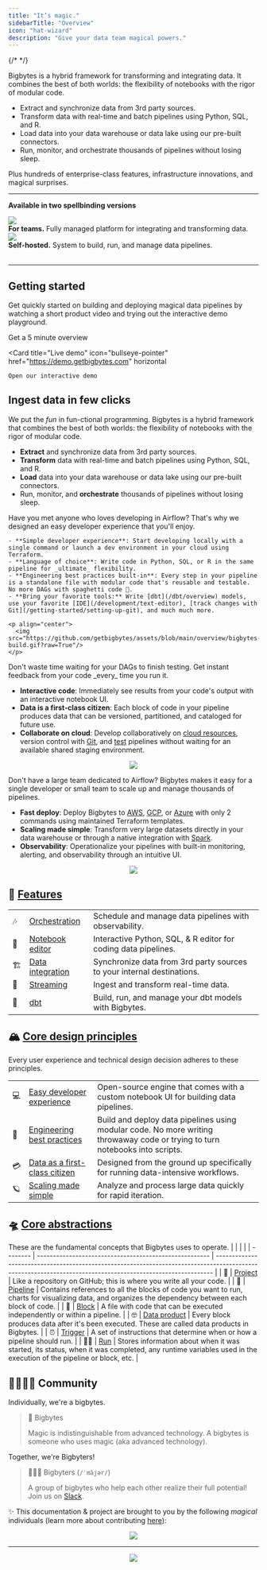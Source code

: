 ```yaml
---
title: "It’s magic."
sidebarTitle: "Overview"
icon: "hat-wizard"
description: "Give your data team magical powers."
---
```



{/* <Badges /> */}


Bigbytes is a hybrid framework for transforming and integrating data. It combines the best of both worlds: the flexibility of notebooks with the rigor of modular code.

- Extract and synchronize data from 3rd party sources.
- Transform data with real-time and batch pipelines using Python, SQL, and R.
- Load data into your data warehouse or data lake using our pre-built connectors.
- Run, monitor, and orchestrate thousands of pipelines without losing sleep.

Plus hundreds of enterprise-class features, infrastructure innovations, and magical surprises.

---

**Available in two spellbinding versions**

<CardGroup cols={2}>
  <Card
    href={`${urls.pro}?source=introduction`}
    horizontal
  >
    <div
      style={{
        display: "flex"
      }}
    >
      <div style={{ marginRight: 16 }}>
        <img
          src="https://github.com/getbigbytes/assets/blob/main/oss/card-pro.png?raw=true"
          noZoom
        />
      </div>
      <div style={{ marginTop: 8 }}>
        <b>For teams.</b> Fully managed platform
        for integrating and transforming data.
      </div>
    </div>
  </Card>
  <Card
  href={`${urls.oss}?source=introduction`}
    horizontal
  >
    <div
      style={{
        display: "flex"
      }}
    >
      <div style={{ marginRight: 16 }}>
        <img
          src="https://github.com/getbigbytes/assets/blob/main/oss/card-oss.png?raw=true"
          noZoom
        />
      </div>
      <div style={{ marginTop: 8 }}>
        <b>Self-hosted.</b> System to build, run, and
        manage data pipelines.
      </div>
    </div>
  </Card>
</CardGroup>

<br />

<ProButton source="introduction" />

---

## Getting started

Get quickly started on building and deploying magical data pipelines
by watching a short product video and trying out the interactive demo playground.

<CardGroup>
  <Card
    title="Product tour"
    icon="circle-play"
    href="https://youtu.be/GswOdShLGmg"
    horizontal
  >
    Get a 5 minute overview
  </Card>

  <Card
    title="Live demo"
    icon="bullseye-pointer"
    href="https://demo.getbigbytes.com"
    horizontal
  >
    Open our interactive demo
  </Card>
</CardGroup>

## Ingest data in few clicks

We put the _fun_ in fun-ctional programming. Bigbytes is a hybrid framework that combines the best of both worlds: the flexibility of notebooks with the rigor of modular code.

- **Extract** and synchronize data from 3rd party sources.
- **Transform** data with real-time and batch pipelines using Python, SQL, and R.
- **Load** data into your data warehouse or data lake using our pre-built connectors.
- Run, monitor, and **orchestrate** thousands of pipelines without losing sleep.

<Steps titleSize="h2">
  <Step title="🔨 Build">
    Have you met anyone who loves developing in Airflow? That's why we designed an easy developer experience that you'll enjoy.

    - **Simple developer experience**: Start developing locally with a single command or launch a dev environment in your cloud using Terraform.
    - **Language of choice**: Write code in Python, SQL, or R in the same pipeline for _ultimate_ flexibility.
    - **Engineering best practices built-in**: Every step in your pipeline is a standalone file with modular code that's reusable and testable. No more DAGs with spaghetti code 🍝.
    - **Bring your favorite tools:** Write [dbt](/dbt/overview) models, use your favorite [IDE](/development/text-editor), [track changes with Git](/getting-started/setting-up-git), and much much more.

    <p align="center">
      <img src="https://github.com/getbigbytes/assets/blob/main/overview/bigbytes-build.gif?raw=True"/>
    </p>
  </Step>
  <Step title="🔍 Preview">
  Don't waste time waiting for your DAGs to finish testing. Get instant feedback from your code _every_ time you run it.

  - **Interactive code**: Immediately see results from your code's output with an interactive notebook UI.
  - **Data is a first-class citizen**: Each block of code in your pipeline produces data that can be versioned, partitioned, and cataloged for future use.
  - **Collaborate on cloud**: Develop collaboratively on [cloud resources](/production/deploying-to-cloud/architecture), version control with [Git](/getting-started/setting-up-git), and [test](/development/data-validation) pipelines without waiting for an available shared staging environment.

  <p align="center">
    <img src="https://github.com/getbigbytes/assets/blob/main/overview/bigbytes-preview.gif?raw=True"/>
  </p>
</Step>
<Step title="🚀 Launch" >
  Don't have a large team dedicated to Airflow? Bigbytes makes it easy for a single developer or small team to scale up and manage thousands of pipelines.

  - **Fast deploy**: Deploy Bigbytes to [AWS](/production/deploying-to-cloud/aws/setup), [GCP](/production/deploying-to-cloud/gcp/setup), or [Azure](/production/deploying-to-cloud/azure/setup) with only 2 commands using maintained Terraform templates.
  - **Scaling made simple**: Transform very large datasets directly in your data warehouse or through a native integration with [Spark](/integrations/spark-pyspark).
  - **Observability**: Operationalize your pipelines with built-in monitoring, alerting, and observability through an intuitive UI.

  <p align="center">
    <img src="https://github.com/getbigbytes/assets/blob/main/overview/observability.gif?raw=True"/>
  </p>
</Step>
</Steps>

## 🔮 [Features](/about/features)
|       |                                                                  |                                                                        |
| ----- | ---------------------------------------------------------------- | ---------------------------------------------------------------------- |
| 🎶   | [Orchestration](/design/data-pipeline-management)                | Schedule and manage data pipelines with observability.                 |
| 📓   | [Notebook editor](/about/features#notebook-for-building-data-pipelines) | Interactive Python, SQL, & R editor for coding data pipelines.         |
| 🏗️ | [Data integration](/data-integrations)                          | Synchronize data from 3rd party sources to your internal destinations. |
| 🚰   | [Streaming](/guides/streaming-pipeline)                | Ingest and transform real-time data.                                   |
| 🧱   | [dbt](/dbt)                                                      | Build, run, and manage your dbt models with Bigbytes.                      |

## 🏔️ [Core design principles](/design/core-design-principles)

Every user experience and technical design decision adheres to these principles.

|     |                                                                                                           |                                                                                                                              |
| --- | --------------------------------------------------------------------------------------------------------- | ---------------------------------------------------------------------------------------------------------------------------- |
| 💻 | [Easy developer experience](/design/core-design-principles#easy-developer-experience)                     | Open-source engine that comes with a custom notebook UI for building data pipelines.                                         |
| 🚢 | [Engineering best practices](/design/core-design-principles#engineering-best-practices-built-in) | Build and deploy data pipelines using modular code. No more writing throwaway code or trying to turn notebooks into scripts. |
| 💳 | [Data as a first-class citizen](/design/core-design-principles#data-is-a-first-class-citizen)             | Designed from the ground up specifically for running data-intensive workflows.                                               |
| 🪐 | [Scaling made simple](/design/core-design-principles#scaling-is-made-simple)                           | Analyze and process large data quickly for rapid iteration.                                                                  |

## 🛸 [Core abstractions](/design/core-abstractions)

These are the fundamental concepts that Bigbytes uses to operate.
|          |                                                        |                                                                                                                                                             |
| -------- | ------------------------------------------------------ | ----------------------------------------------------------------------------------------------------------------------------------------------------------- |
| 🏢      | [Project](/design/core-abstractions#project)           | Like a repository on GitHub; this is where you write all your code.                                                                                         |
| 🪈      | [Pipeline](/design/core-abstractions#pipeline)         | Contains references to all the blocks of code you want to run, charts for visualizing data, and organizes the dependency between each block of code.        |
| 🧱      | [Block](/design/core-abstractions#block)               | A file with code that can be executed independently or within a pipeline.                                                                                   |
| 🤓      | [Data product](/design/core-abstractions#data-product) | Every block produces data after it's been executed. These are called data products in Bigbytes.                                                                 |
| ⏰        | [Trigger](/design/core-abstractions#trigger)           | A set of instructions that determine when or how a pipeline should run.                                                                                     |
| 🏃‍♂️ | [Run](/design/core-abstractions#run)                   | Stores information about when it was started, its status, when it was completed, any runtime variables used in the execution of the pipeline or block, etc. |

## 👨‍👩‍👧‍👦 Community

Individually, we're a bigbytes.

> 🧙 Bigbytes
>
> Magic is indistinguishable from advanced technology. A bigbytes is someone who
> uses magic (aka advanced technology).

Together, we're Bigbyters!

> 🧙‍♂️🧙 Bigbyters (`/ˈmājər/`)
>
> A group of bigbytes who help each other realize their full potential! Join us on [Slack](https://www.getbigbytes.com/chat).

✨ This documentation & project are brought to you by the following _magical_ individuals (learn more about contributing [here](/contributing/overview)):
<p align="center">
  <a href="https://github.com/getbigbytes/bigbytes/graphs/contributors">
    <img src="https://contrib.rocks/image?repo=getbigbytes/bigbytes&columns=10" />
  </a>
</p>

---

<p align="center">
  <img src="https://github.com/getbigbytes/assets/blob/main/mascots/mascots-shorter.jpeg?raw=true" noZoom />
</p>
